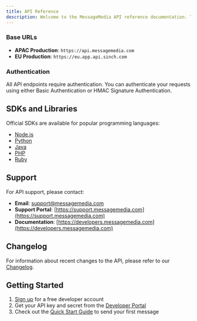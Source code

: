 ```yaml
---
title: API Reference
description: Welcome to the MessageMedia API reference documentation. This documentation provides detailed information about the available API endpoints, request/response formats, and authentication methods.
---
```


### Base URLs

- **APAC Production**: `https://api.messagemedia.com`
- **EU Production**: `https://eu.app.api.sinch.com`

### Authentication

All API endpoints require authentication. You can authenticate your requests using either Basic Authentication or HMAC Signature Authentication.


## SDKs and Libraries

Official SDKs are available for popular programming languages:

- [Node.js](https://github.com/messagemedia/messages-nodejs-sdk)
- [Python](https://github.com/messagemedia/messages-python-sdk)
- [Java](https://github.com/messagemedia/messages-java-sdk)
- [PHP](https://github.com/messagemedia/messages-php-sdk)
- [Ruby](https://github.com/messagemedia/messages-ruby-sdk)

## Support

For API support, please contact:

- **Email**: support@messagemedia.com
- **Support Portal**: [https://support.messagemedia.com](https://support.messagemedia.com)
- **Documentation**: [https://developers.messagemedia.com](https://developers.messagemedia.com)

## Changelog

For information about recent changes to the API, please refer to our [Changelog](https://developers.messagemedia.com/changelog).

## Getting Started

1. [Sign up](https://developers.messagemedia.com/register/) for a free developer account
2. Get your API key and secret from the [Developer Portal](https://developers.messagemedia.com/)
3. Check out the [Quick Start Guide](/quickstart) to send your first message
